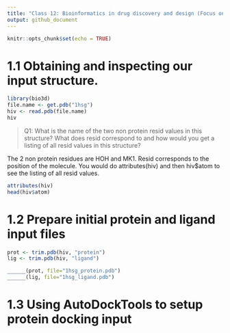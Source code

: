 ```yaml
---
title: "Class 12: Bioinformatics in drug discovery and design (Focus on new AlphaFold2)"
output: github_document
---
```


```r
knitr::opts_chunk$set(echo = TRUE)
```

# 1.1 Obtaining and inspecting our input structure.

```r
library(bio3d)
file.name <- get.pdb("1hsg")
hiv <- read.pdb(file.name)
hiv
```

> Q1: What is the name of the two non protein resid values in this structure? What does resid correspond to and how would you get a listing of all resid values in this structure? 

The 2 non protein residues are HOH and MK1. Resid corresponds to the position of the molecule. You would do attributes(hiv) and then hiv$atom to see the listing of all resid values. 

```r
attributes(hiv)
head(hiv$atom)
```

# 1.2 Prepare initial protein and ligand input files

```r
prot <- trim.pdb(hiv, "protein")
lig <- trim.pdb(hiv, "ligand")
```

```r
______(prot, file="1hsg_protein.pdb")
______(lig, file="1hsg_ligand.pdb")
```

# 1.3 Using AutoDockTools to setup protein docking input









